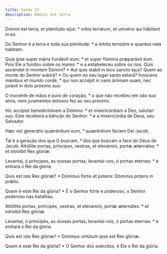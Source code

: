 ```yaml
---
title: Salmo 23
description: Domini est terra
---
```


<div class="side-by-side not-content">

Dómini est terra, et plenitúdo ejus: * orbis terrárum, et univérsi qui
    hábitant in eo.

Do Senhor é a terra e toda sua plenitude: * a órbita terrestre e quantos
    nela habitam.

Quia ipse super mária fundávit eum: * et super flúmina præparávit eum.
  Pois Ele a fundou sobre os mares: * e a estabeleceu sobre os rios.
  Quis ascéndet in montem Dómini? * Aut quis stabit in loco sancto ejus?
  Quem ao monte do Senhor subirá? * Ou quem no seu lugar santo estará?
  Ínnocens mánibus et mundo corde, * qui non accépit in vano ánimam suam, nec
    jurávit in dolo próximo suo.

O inocente de mãos e puro de coração, * o que não recebeu em vão sua alma,
    nem juramentos dolosos fez ao seu próximo.

Hic accípiet benedictiónem a Dómino: * et misericórdiam a Deo, salutári suo.
  Este receberá a bênção do Senhor: * e a misericórdia de Deus, seu Salvador.

Hæc est generátio quæréntium eum, * quæréntium fáciem Dei Jacob.

Tal é a geração dos que O buscam, * dos que buscam a face do Deus de Jacob.
  Attóllite portas, príncipes, vestras, et elevámini, portæ æternáles: * et
    introíbit Rex glóriæ.

Levantai, ó príncipes, as vossas portas, levantai-vos, ó portas eternas: * e
    entrará o Rei da glória.

Quis est iste Rex glóriæ? * Dóminus fortis et potens: Dóminus potens in
    prǽlio.

Quem é este Rei da glória? * É o Senhor forte e poderoso, o Senhor poderoso
    nas batalhas.

Attóllite portas, príncipes, vestras, et elevámini, portæ æternáles: * et
    introíbit Rex glóriæ.

Levantai, ó príncipes, as vossas portas, levantai-vos, ó portas eternas: * e
    entrará o Rei da glória.

Quis est iste Rex glóriæ? * Dóminus virtútum ipse est Rex glóriæ.

Quem é este Rei da glória? * O Senhor dos exércitos, é Ele o Rei da glória.

</div>
